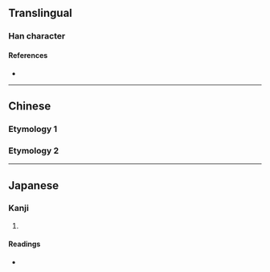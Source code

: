 {{character info}}
==Translingual==

===Han character===
{{Han char|rn=9|rad=人|as=11|sn=13|four=23250|canj=OIHF|ids=⿰亻戚}}

====References====
* {{Han ref|kx=0114.280|dkj=01024|dj=0244.040|hdz=10210.020|uh=50B6|ud=20662|bh=DCC3|bd=56515}}

----

==Chinese==

===Etymology 1===
{{zh-see|戚|a}}

===Etymology 2===
{{zh-see|腠|a}}

----

==Japanese==

===Kanji===
{{ja-kanji|grade=|rs=人11}}

# {{rfdef|ja|sort=人11}}

====Readings====
* {{ja-readings|on=[[そく]] (soku), [[せき]] (seki), [[しゃく]] (shaku)|kun=[[ちかい]] (chikai)}}